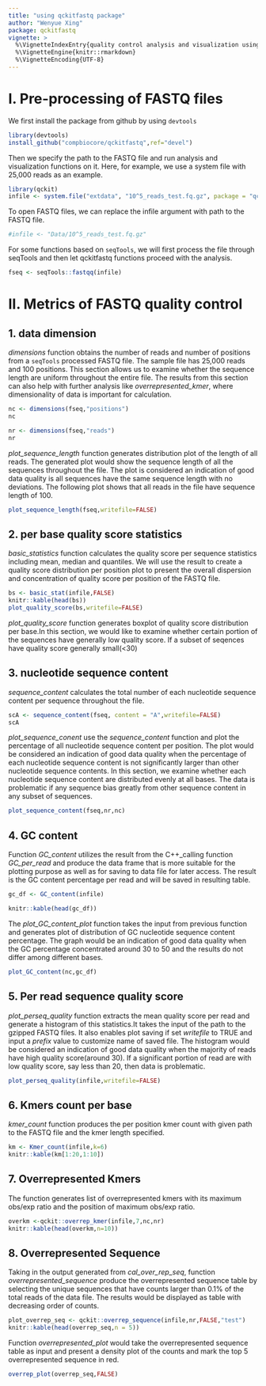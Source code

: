 ```yaml
---
title: "using qckitfastq package"
author: "Wenyue Xing"
package: qckitfastq
vignette: >
  %\VignetteIndexEntry{quality control analysis and visualization using qckitfastq }
  %\VignetteEngine{knitr::rmarkdown}
  %\VignetteEncoding{UTF-8}
---
```




# I. Pre-processing of FASTQ files

We first install the package from github by using `devtools`

```R

library(devtools)
install_github("compbiocore/qckitfastq",ref="devel")


```

Then we specify the path to the FASTQ file and run analysis and visualization functions on it. 
Here, for example, we use a system file with 25,000 reads as an example. 

```r
library(qckit)
infile <- system.file("extdata", "10^5_reads_test.fq.gz", package = "qckit")

```
To open FASTQ files, we can replace the infile argument with path to the FASTQ file. 

```r

#infile <- "Data/10^5_reads_test.fq.gz"

```

For some functions based on `seqTools`, we will first process the file through seqTools and then let qckitfastq functions proceed with the analysis. 

```r

fseq <- seqTools::fastqq(infile)

```

# II. Metrics of FASTQ quality control


## 1. data dimension

*dimensions* function obtains the number of reads and number of positions from a `seqTools` processed FASTQ file. The sample file has 25,000 reads and 100 positions. This section allows us to examine whether the sequence length are uniform throughout the entire file. The results from this section can also help with further analysis like *overrepresented_kmer*, where dimensionality of data is important for calculation. 

```r


nc <- dimensions(fseq,"positions")
nc

nr <- dimensions(fseq,"reads")
nr
```

*plot_sequence_length* function generates distribution plot of the length of all reads. The generated plot would show the sequence length of all the sequences throughout the file. The plot is considered an indication of good data quality is all sequences have the same sequence length with no deviations. The following plot shows that all reads in the file have sequence length of 100. 

```r
plot_sequence_length(fseq,writefile=FALSE)


```

## 2.  per base quality score statistics

*basic_statistics* function calculates the quality score per sequence statistics including mean, median and quantiles. We will use the result to create a quality score distribution per position plot to present the overall dispersion and concentration of quality score per position of the FASTQ file.   

```r

bs <- basic_stat(infile,FALSE)
knitr::kable(head(bs))
plot_quality_score(bs,writefile=FALSE)
```
*plot_quality_score* function generates boxplot of quality score distribution per base.In this section, we would like to examine whether certain portion of the sequences have generally low quality score. If a subset of seqences have quality score generally small(<30) 

## 3. nucleotide sequence content

*sequence_content* calculates the total number of each nucleotide sequence content per sequence throughout the file. 
```r
scA <- sequence_content(fseq, content = "A",writefile=FALSE)
scA
```

*plot_sequence_conent* use the *sequence_content* function and plot the percentage of all nucleotide sequence content per position. The plot would be considered an indication of good data quality when the percentage of each nucleotide sequence content is not significantly larger than other nucleotide sequence contents. In this section, we examine whether each nucleotide sequence content are distributed evenly at all bases. The data is problematic if any sequence bias greatly from other sequence content in any subset of sequences. 

```r

plot_sequence_content(fseq,nr,nc)

```


## 4. GC content


Function *GC_content* utilizes the result from the C++_calling function *GC_per_read* and produce the data frame that is more suitable for the plotting purpose as well as for saving to data file for later access. The result is the GC content percentage per read and will be saved in resulting table. 

```r

gc_df <- GC_content(infile)

knitr::kable(head(gc_df))


```


The *plot_GC_content_plot* function takes the input from previous function and generates plot of distribution of GC nucleotide sequence content percentage. The graph would be an indication of good data quality when the  GC percentage concentrated around 30 to 50 and the results do not differ among different bases. 


```r

plot_GC_content(nc,gc_df)


```


## 5. Per read sequence quality score

*plot_perseq_quality* function extracts the mean quality score per read and generate a histogram of this statistics.It takes the input of the path to the gzipped FASTQ files. It also enables plot saving if set *writefile* to TRUE and input a *prefix* value to customize name of saved file. The histogram would be considered an indication of good data quality when the majority of reads have high quality score(around 30). If a significant portion of read are with low quality score, say less than 20, then data is problematic. 


```r

plot_perseq_quality(infile,writefile=FALSE)

```

## 6. Kmers count per base

*kmer_count* function produces the per position kmer count with given path to the FASTQ file and the kmer length specified. 

```r

km <- Kmer_count(infile,k=6)
knitr::kable(km[1:20,1:10])

```

## 7. Overrepresented Kmers
The function generates list of overrepresented kmers with its maximum obs/exp ratio and the position of maximum obs/exp ratio. 


```r

overkm <-qckit::overrep_kmer(infile,7,nc,nr)
knitr::kable(head(overkm,n=10))


```

## 8. Overrepresented Sequence

Taking in the output generated from *cal_over_rep_seq*, function *overrepresented_sequence* produce the overrepresented sequence table by selecting the unique sequences that have counts larger than 0.1% of the total reads of the data file. The results would be displayed as table with decreasing order of counts.


```r

plot_overrep_seq <- qckit::overrep_sequence(infile,nr,FALSE,"test")
knitr::kable(head(overrep_seq,n = 5))

```

Function *overrepresented_plot* would take the overrepresented sequence table as input and present a density plot of the counts and mark the top 5 overrepresented sequence in red. 


```r


overrep_plot(overrep_seq,FALSE)


```
